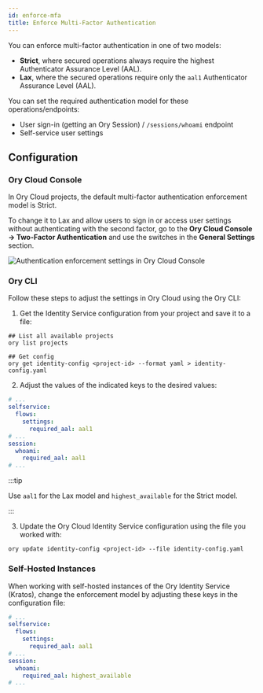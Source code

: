 ```yaml
---
id: enforce-mfa
title: Enforce Multi-Factor Authentication
---
```


You can enforce multi-factor authentication in one of two models:

- **Strict**, where secured operations always require the highest
Authenticator Assurance Level (AAL).
- **Lax**, where the secured operations require only the `aal1`
Authenticator Assurance Level (AAL).

You can set the required authentication model for these operations/endpoints:

- User sign-in (getting an Ory Session) / `/sessions/whoami` endpoint
- Self-service user settings

## Configuration

### Ory Cloud Console

In Ory Cloud projects, the default multi-factor authentication enforcement model
is Strict.

To change it to Lax and allow users to sign in or access user settings without authenticating
with the second factor, go to the **Ory Cloud Console → Two-Factor Authentication** and use the
switches in the **General Settings** section.

![Authentication enforcement settings in Ory Cloud Console](../_static/mfa/10.png)

### Ory CLI

Follow these steps to adjust the settings in Ory Cloud using the Ory CLI:

1. Get the Identity Service configuration from your project
and save it to a file:

  ```shell
  ## List all available projects
  ory list projects

  ## Get config
  ory get identity-config <project-id> --format yaml > identity-config.yaml
  ```

2. Adjust the values of the indicated keys to the desired values:

  ```yaml title="identity-config.yaml"
  # ...
  selfservice:
    flows:
      settings:
        required_aal: aal1
  # ...
  session:
    whoami:
      required_aal: aal1
  # ...
  ```

  :::tip

  Use `aal1` for the Lax model and `highest_available` for the Strict model.

  :::

3. Update the Ory Cloud Identity Service configuration using the file you worked
   with:

  ```shell
  ory update identity-config <project-id> --file identity-config.yaml
  ```

### Self-Hosted Instances

When working with self-hosted instances of the Ory Identity Service (Kratos), change
the enforcement model by adjusting these keys in the configuration file:

```yaml title="kratos.config.yml"
# ...
selfservice:
  flows:
    settings:
      required_aal: aal1
# ...
session:
  whoami:
    required_aal: highest_available
# ...
```
